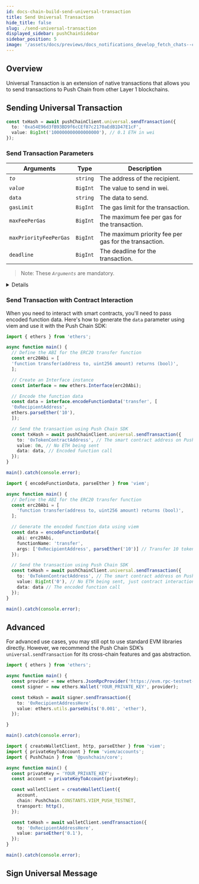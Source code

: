 ```yaml
---
id: docs-chain-build-send-universal-transaction
title: Send Universal Transaction
hide_title: false
slug: ./send-universal-transaction
displayed_sidebar: pushChainSidebar
sidebar_position: 5
image: '/assets/docs/previews/docs_notifications_develop_fetch_chats--create_channel.png'
---
```


## Overview

Universal Transaction is an extension of native transactions that allows you to send transactions to Push Chain from other Layer 1 blockchains.

<head>
  <title>{`Send Transaction | Build | Push Chain | Push Documentation`}</title>
</head>


## Sending Universal Transaction

```typescript
const txHash = await pushChainClient.universal.sendTransaction({
  to: '0xa54E96d3fB93BD9f6cCEf87c2170aEdB1D47E1cF',
  value: BigInt('100000000000000000'), // 0.1 ETH in wei
});
```

### Send Transaction Parameters

| **Arguments**          | **Type** | **Description**                                       |
| ---------------------- | -------- | ----------------------------------------------------- |
| _`to`_                 | `string` | The address of the recipient.                         |
| _`value`_              | `BigInt` | The value to send in wei.                             |
| `data`                 | `string` | The data to send.                                     |
| `gasLimit`             | `BigInt` | The gas limit for the transaction.                    |
| `maxFeePerGas`         | `BigInt` | The maximum fee per gas for the transaction.          |
| `maxPriorityFeePerGas` | `BigInt` | The maximum priority fee per gas for the transaction. |
| `deadline`             | `BigInt` | The deadline for the transaction.                     |

> Note: These _`Arguments`_ are mandatory.

<Details summary="Returns `TransactionReceipt` <object>" className="alert alert--fn-args">

```typescript
// Transaction hash
'0xd4491116f55568faabe3ae813dacb77eeea49080f34221ae433b27d3732a460a'
```

---

</Details>

### Send Transaction with Contract Interaction

When you need to interact with smart contracts, you'll need to pass encoded function data. Here's how to generate the `data` parameter using viem and use it with the Push Chain SDK:

<Tabs groupId="send-transaction">
  <TabItem value='ethers_v6' label='Ethers (v6)' default>

```typescript
import { ethers } from 'ethers';

async function main() {
  // Define the ABI for the ERC20 transfer function
  const erc20Abi = [
  'function transfer(address to, uint256 amount) returns (bool)',
  ];

  // Create an Interface instance
  const interface = new ethers.Interface(erc20Abi);

  // Encode the function data
  const data = interface.encodeFunctionData('transfer', [
  '0xRecipientAddress',
  ethers.parseEther('10'),
  ]);

  // Send the transaction using Push Chain SDK
  const txHash = await pushChainClient.universal.sendTransaction({
    to: '0xTokenContractAddress', // The smart contract address on Push Chain
    value: 0n, // No ETH being sent
    data: data, // Encoded function call
  });
}

main().catch(console.error);
```

  </TabItem>

  <TabItem value='viem' label='Viem'>

```typescript
import { encodeFunctionData, parseEther } from 'viem';

async function main() {
  // Define the ABI for the ERC20 transfer function
  const erc20Abi = [
    'function transfer(address to, uint256 amount) returns (bool)',
  ];

  // Generate the encoded function data using viem
  const data = encodeFunctionData({
    abi: erc20Abi,
    functionName: 'transfer',
    args: ['0xRecipientAddress', parseEther('10')] // Transfer 10 tokens
  });

  // Send the transaction using Push Chain SDK
  const txHash = await pushChainClient.universal.sendTransaction({
    to: '0xTokenContractAddress', // The smart contract address on Push Chain
    value: BigInt('0'), // No ETH being sent, just contract interaction
    data: data // The encoded function call
  });
}

main().catch(console.error);
```

  </TabItem>
</Tabs>

## Advanced

For advanced use cases, you may still opt to use standard EVM libraries directly. However, we recommend the Push Chain SDK’s `universal.sendTransaction` for its cross-chain features and gas abstraction.

<Tabs groupId="send-transaction">
  <TabItem value='ethers_v6' label='Ethers (v6)' default>

```typescript
import { ethers } from 'ethers';

async function main() {
  const provider = new ethers.JsonRpcProvider('https://evm.rpc-testnet-donut-node1.push.org/');
  const signer = new ethers.Wallet('YOUR_PRIVATE_KEY', provider);

  const txHash = await signer.sendTransaction({
    to: '0xRecipientAddressHere',
    value: ethers.utils.parseUnits('0.001', 'ether'),
  });

}

main().catch(console.error);
```

</TabItem>

  <TabItem value='viem' label='Viem'>

```typescript
import { createWalletClient, http, parseEther } from 'viem';
import { privateKeyToAccount } from 'viem/accounts';
import { PushChain } from '@pushchain/core';

async function main() {
  const privateKey = 'YOUR_PRIVATE_KEY';
  const account = privateKeyToAccount(privateKey);

  const walletClient = createWalletClient({
    account,
    chain: PushChain.CONSTANTS.VIEM_PUSH_TESTNET,
    transport: http(),
  });

  const txHash = await walletClient.sendTransaction({
    to: '0xRecipientAddressHere',
    value: parseEther('0.1'),
  });
}

main().catch(console.error);
```

</TabItem>
</Tabs>

## Sign Universal Message